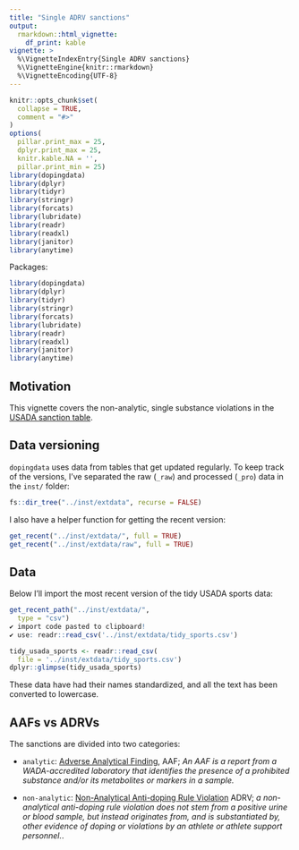 ```yaml
---
title: "Single ADRV sanctions"
output: 
  rmarkdown::html_vignette:
    df_print: kable
vignette: >
  %\VignetteIndexEntry{Single ADRV sanctions}
  %\VignetteEngine{knitr::rmarkdown}
  %\VignetteEncoding{UTF-8}
---
```


```r
knitr::opts_chunk$set(
  collapse = TRUE,
  comment = "#>"
)
options(
  pillar.print_max = 25, 
  dplyr.print_max = 25,
  knitr.kable.NA = '',
  pillar.print_min = 25)
library(dopingdata)
library(dplyr)
library(tidyr)
library(stringr)
library(forcats)
library(lubridate)
library(readr)
library(readxl)
library(janitor)
library(anytime)
```

Packages:

```r
library(dopingdata)
library(dplyr)
library(tidyr)
library(stringr)
library(forcats)
library(lubridate)
library(readr)
library(readxl)
library(janitor)
library(anytime)
```

## Motivation 

This vignette covers the non-analytic, single substance violations in the [USADA sanction table](https://www.usada.org/testing/results/sanctions/). 

## Data versioning 

`dopingdata` uses data from tables that get updated regularly. To keep track of the versions, I've separated the raw (`_raw`) and processed (`_pro`) data in the `inst/` folder: 

```r
fs::dir_tree("../inst/extdata", recurse = FALSE)
```


I also have a helper function for getting the recent version:

```r
get_recent("../inst/extdata/", full = TRUE)
get_recent("../inst/extdata/raw", full = TRUE)
```


## Data 

Below I'll import the most recent version of the tidy USADA sports data:

```r
get_recent_path("../inst/extdata/", 
  type = "csv")
✔ import code pasted to clipboard!
✔ use: readr::read_csv('../inst/extdata/tidy_sports.csv')
```

```r
tidy_usada_sports <- readr::read_csv(
  file = '../inst/extdata/tidy_sports.csv')
dplyr::glimpse(tidy_usada_sports)
```

These data have had their names standardized, and all the text has been converted to lowercase. 

## AAFs vs ADRVs

The sanctions are divided into two categories: 

- `analytic`: [Adverse Analytical Finding](https://www.usada.org/spirit-of-sport/education/alphabet-soup-results-management/#:~:text), AAF; *An AAF is a report from a WADA-accredited laboratory that identifies the presence of a prohibited substance and/or its metabolites or markers in a sample.* 

- `non-analytic`: [Non-Analytical Anti-doping Rule Violation](https://www.usada.org/spirit-of-sport/education/non-analytical-anti-doping-rule-violations/) ADRV; *a non-analytical anti-doping rule violation does not stem from a positive urine or blood sample, but instead originates from, and is substantiated by, other evidence of doping or violations by an athlete or athlete support personnel.*. 
